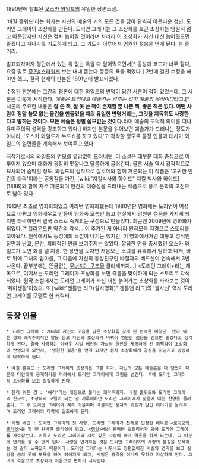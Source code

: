1890년에 발표된 [[오스카 와일드]]의 유일한 장편소설.

'바질 홀워드'라는 화가는 자신의 예술의 거의 모든 것을 담아 완벽히 아름다운 청년, 도리언 그레이의 초상화를 만든다. 도리언 그레이는 그 초상화를 보곤 초상화는 영원히 젊고 아름답지만 자신은 점차 늙어갈 것이라며 차라리 이 초상화가 자신 대신 늙어줬으면 좋겠다고 지나가듯 기도하게 되고, 그 기도가 이루어져 영원한 젊음을 얻게 된다. 는 줄거리.

발표되자마자 평단에서 있는 욕 없는 욕을 다 얻어먹으면서[* 동성애 코드가 너무 짙다, 요즘 말로 [[중2병]]스러워서 보는 내내 돋는다 등등의 욕을 먹었다.] 2번에 걸친 수정을 해야만 했고, 결국 현재의 판본은 1891년에 발표되었다.

수정된 판본에는 그간의 평론에 대한 와일드의 변명이 담긴 서론이 적혀 있었는데, 그 서론은 이렇게 시작한다. ''예술은 드러내고 예술가는 감추는 것이 예술의 목적이다''라고.[* 서론의 주요한 내용은 '''잘 쓴 책, 잘 못 쓴 책이 존재할 뿐 나쁜 책, 좋은 책은 없다. 어떤 사람이 정말 쓸모 없는 물건을 만들었을 때의 유일한 변명거리는, 그것을 지독히도 사랑한다고 말하는 것이다. 모든 예술은 정말 쓸모없는 것이다.'''라며 예술의 도덕적 의미를 떠나 유미주의적 성격을 강조하고 있다.] 하지만 본문을 읽어보면 예술가가 드러나는 정도가 아니라, '오스카 와일드가 누드쇼를 하고 있다'고 착각할 정도로 등장 인물과 대사가 와일드의 일면들을 계속해서 보여주고 있다.

극작가로서의 와일드의 면모를 유감없이 드러내듯, 이 소설은 대부분 대화 중심으로 이루어져 있으며 대화가 굉장히 맛깔나고 달콤하게 굴러간다. 물론 서술 역시 감각적으로 묘사되어 숨막힐 정도. 와일드의 걸작으로 살로메와 함께 거론되는 이 작품은 '고귀한 인간의 타락'이라는 공통점을 가진, [wiki:"지킬박사와 하이드" 지킬 박사와 하이드](1886)와 함께 자주 거론되며 인간의 이중성을 드러내는 작품으로 장르 문학의 고전으로 남아 있다.

1913년 최초로 영화화되었고 여러번 영화화했는데 1980년판 영화에는 도리언이 여성으로 바뀌고 영화배우로 만들어 영화속 모습만 늙고 현실에서 영원한 젊음을 가지게 되지만 타락하면서 결국 스스로 죽게되는 구성으로 만들었다. 최근엔 2009년에 영화화가 되었다.[* [[헐리우드]]판 약간의 각색... 이 추가된 게 아니라 원작모독 지경으로 스토리를 꼬아놨다. 원작에서도 동성애의 느낌이 나기는 했지만, 이 영화에서처럼 대놓고 성적인 장면과 난교, 문란, 퇴폐적인 면을 보여주지는 않았다. 깔끔한 면을 중시했던 오스카 와일드가 보면 화를 낼 지경. 한 장면을 보자면 처음보는 소녀를 유혹해서 범하고 나서, 바로 뒤에 그녀의 엄마를, 그 다음에 자신의 동성친구인 바질과의 베드신이 연속해서 3번 나온다. 끝부분에는 뜬금없는 [[무너지는 구조물]] 클리셰까지...] <도리언 그레이>라는 제목으로, 여기서는 도리언 그레이가 초상화를 보면 죽음을 맞이하게 되는 스토리로 각색되었다. 원작 소설에서는 도리언 그레이가 자신 대신 늙어가는 초상화를 바라보는 것이 '취미생활'이었다. 또 [wiki:"젠틀맨 리그(실사영화)" 젠틀맨 리그]의 '불사신' 역시 도리언 그레이를 모델로 한 캐릭터.

== 등장 인물 ==

 * 도리언 그레이 : 20세에 자신의 모습을 담은 초상화를 갖게 된 완벽한 미청년. 헨리 워튼 경의 쾌락주의적인 말을 듣고 자신과 초상화가 바뀌어 영원한 젊음을 얻으면 좋겠다고 생각하게 된다. 결국 사랑하는 여배우 시빌 베인의 자살의 원인을 제공하게 된 죄책감이 초상화에 반영되게 되면서, '영원한 젊음'을 얻게 되지만 점차 초상화에게 양심을 떠넘기고 방종하여 타락하게 된다.

 * 바질 홀워드 : 도리언 그레이의 초상화를 그린 화가. 자신의 모든 예술혼을 다 담았기 때문에 타인에게 공개하기를 꺼려해서 도리언 그레이에게 그림을 넘긴다. 후에 도리언 그레이의 초상화를 보고 질겁하게 된다.

 * 헨리 워튼 경 : '해리'라는 애칭으로 불리는 쾌락주의자. 바질 홀워드와 도리언 그레이의 친구로, 초상화의 모델이 되는 걸 지루해하던 도리언 그레이에게 젊음에 대한 찬양을 들려준다. 그 후 도리언 그레이와 계속 어울리며 역설적인 풍자와 위트가 담긴 이야기를 들려주며 도리언 그레이의 타락에 일조하게 된다.

 * 시빌 베인 : 도리언 그레이의 첫 사랑. 도리언 그레이가 천재로 인정한 배우로 <[[로미오와 줄리엣]]>을 할 땐 완벽한 줄리엣이 되고, <[[햄릿]]>에선 완벽한 오필리어가 되어 도리언 그레이를 사로잡는다. 이윽고 도리언 그레이와 서로 깊은 사랑에 빠져 약혼을 하게 되는데, 그 때문에 연기를 할 수 없게 된다. 사랑을 연기하는 것은 도리언 그레이와의 사랑의 불길을 모욕하는 것 같이 느껴졌기 때문이다. 도리언 그레이는 너무나도 형편없어진 시빌의 연기를 보고 실망을 금치 못해 모욕을 하며 헤어지게 되고, 시빌은 충격을 이기지 못하고 자살하게 된다. 그녀의 죽음으로 초상화가 처음으로 변하기 시작한다.
